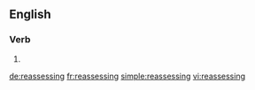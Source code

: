==English==

===Verb===
{{head|en|present participle}}

# {{present participle of|reassess|lang=en}}

[[de:reassessing]]
[[fr:reassessing]]
[[simple:reassessing]]
[[vi:reassessing]]